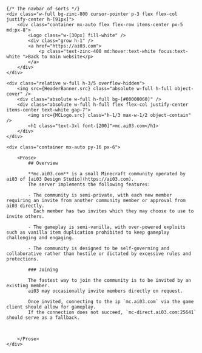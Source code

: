 ---
---


<Layout>

	{/* The navbar of sorts */}
	<div class="w-full bg-zinc-800 cursor-pointer p-3 flex flex-col justify-center h-[91px]">
		<div class="container mx-auto flex flex-row items-center px-5 md:px-8">
			<Logo class="w-[30px] fill-white" />
			<div class="grow h-1" />
			<a href="https://ai03.com">
				<p class="text-zinc-400 md:hover:text-white focus:text-white ">Back to main website</p>
			</a>
		</div>
	</div>

	<div class="relative w-full h-3/5 overflow-hidden">
		<img src={HeaderBanner.src} class="absolute w-full h-full object-cover" />
		<div class="absolute w-full h-full bg-[#00000060]" />
		<div class="absolute w-full h-full flex flex-col justify-center items-center text-white gap-7">
			<img src={MCLogo.src} class="h-1/3 max-w-1/2 object-contain" />
			<h1 class="text-3xl font-[200]">mc.ai03.com</h1>
		</div>
	</div>

	<div class="container mx-auto py-16 px-6">

		<Prose>
			## Overview

			**mc.ai03.com** is a small Minecraft community operated by ai03 of [ai03 Design Studio](https://ai03.com).  
			The server implements the following features:

			- The community is semi-private, with each new member requiring an invite from another community member or approval from ai03 directly.  
			  Each member has two invites which they may choose to use to invite others.
			
			- The gameplay is semi-vanilla, with over-powered exploits such as vanilla item duplication prohibited to keep gameplay challenging and engaging.  

			- The community is designed to be self-governing and collaborative rather than hostile or dictated by excessive rules and protections.  

			### Joining

			The fastest way to join the community is to be invited by an existing member.  
			ai03 may occasionally invite members directly on request.  

			Once invited, connecting to the ip `mc.ai03.com` via the game client should allow for gameplay.  
			If the connection does not succeed, `mc-direct.ai03.com:25641` should serve as a fallback.


	
		</Prose>
	</div>

</Layout>
